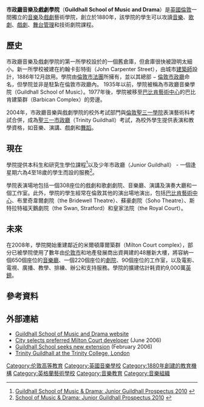 {{Infobox university
| name     = Guildhall School of Music and Drama
| logo     =
| type     = [[音乐学院|音乐学院]]、戏剧学院
| foundation       = {{Start date and age|1963}}
| locations        = [[倫敦|倫敦]]
|students     = {{HESA student population|INSTID=0208}}（{{HESA year}}）<ref name="HESA citation">{{HESA citation}}</ref>
|undergrad    = {{HESA undergraduate population|INSTID=0208}}（{{HESA year}}）<ref name="HESA citation"/>
|postgrad     = {{HESA postgraduate population|INSTID=0208}}（{{HESA year}}）<ref name="HESA citation"/>| industry         = 考試機構
| homepage         = [https://www.gsmd.ac.uk/]
}}
'''市政廳音樂及戲劇學院'''（'''Guildhall School of Music and Drama'''）是[[英國|英國]][[倫敦|倫敦]]一間獨立的[[音樂|音樂]]及[[戲劇|戲劇]]藝術學院，創立於1880年，該學院的學生可以攻讀[[音樂|音樂]]、[[歌劇|歌劇]]、[[戲劇|戲劇]]、[[舞台|舞台]][[管理|管理]]和技術劇院課程。

==歷史== 
市政廳音樂及戲劇學院的第一所學校設於{{le|艾爾特曼寶利|Bassishaw}}的一個舊倉庫，但倉庫很快被證明太細小。新一所學校被建在約翰卡彭特街（John Carpenter Street），由城市[[建築師|建築師]]{{le|Horace Jones (architect)|Horace Jones (architect)|霍勒斯·瓊斯}}設計，1886年12月啟用。學院由[[倫敦市法團|倫敦市法團]]所擁有，並以其總部 − [[市政厅_(伦敦市)|倫敦市政廳]]命名，但學院並非是駐紮在倫敦市政廳內。 1935年以前，學院被稱為市政廳音樂學院（Guildhall School of Music）。1977年後，學院被移至[[巴比肯藝術中心|巴比肯藝術中心]]的巴比肯建築群（Barbican Complex）的旁邊。 

2004年，市政廳音樂與戲劇學院的校外考試部門與[[倫敦聖三一學院|倫敦聖三一學院]]表演藝術科考試合併，成為[[聖三一市政廳|聖三一市政廳]]（Trinity Guildhall）考試，為校外學生提供表演和教學資格，如音樂、演講、戲劇和[[舞蹈|舞蹈]]。

==現在==
學院提供本科生和研究生學位課程<ref> [http://www.gsmd.ac.uk/fileadmin/user_upload/files/Prospectus___Events_Guide/2010ProspectusCompleteWeb.pdf Guildhall School of Music & Drama: Junior Guildhall Prospectus 2010] {{Wayback|url=http://www.gsmd.ac.uk/fileadmin/user_upload/files/Prospectus___Events_Guide/2010ProspectusCompleteWeb.pdf |date=20091128055159 }}</ref>以及少年市政廳（Junior Guildhall） - 一個逢星期六為4至18歲的學生而設的服務<ref> [http://www.gsmd.ac.uk/fileadmin/user_upload/files/Prospectus___Events_Guide/3062_Junior_Prospectus_2010_V5.pdf School of Music & Drama: Junior Guildhall Prospectus 2010] {{webarchive|url=https://web.archive.org/web/20110601171340/http://www.gsmd.ac.uk/fileadmin/user_upload/files/Prospectus___Events_Guide/3062_Junior_Prospectus_2010_V5.pdf |date=2011-06-01 }}</ref>。 

學院表演場地包括一個308座位的戲劇和歌劇劇院、音樂廳、演講及演奏大廳和一個工作室。此外，學院的學生經常在倫敦其他的演出場地演出，包括[[巴比肯藝術中心|巴比肯藝術中心]]、布里奇韋爾劇院（the Bridewell Theatre）、蘇豪劇院（Soho Theatre）、斯特拉特福天鵝劇院（the Swan, Stratford）和皇家法院（the Royal Court）。

==未來== 
在2008年，學院開始重建鄰近的米爾頓庫爾築群（Milton Court complex），部分已被學院使用了數年由[[伦敦市|伦敦市]]和地產發展商{{le|Heron International}}出資興建的48層新大樓，將容納一個650個座位的[[音樂廳|音樂廳]]、一個220個座位的[[劇院|劇院]]、90個座位的工作室，以及電影、電視、廣播、教學、排練、辦公和支持服務。學院的擴建估計耗資約9,000萬[[英鎊|英鎊]]。

==參考資料==
<references/>

==外部連結==
* [http://www.gsmd.ac.uk Guildhall School of Music and Drama website] {{Wayback|url=http://www.gsmd.ac.uk/ |date=20210308092351 }}
*[https://web.archive.org/web/20070113203107/http://www.cityoflondon.gov.uk/Corporation/media_centre/files2006/City%2Bselects%2Bpreferred%2BMilton%2BCourt%2Bdeveloper.htm City selects preferred Milton Court developer] (June 2006)
*[https://web.archive.org/web/20060506020415/http://www.cityoflondon.gov.uk/Corporation/media_centre/files2006/GSMD_Milton.htm Guildhall School seeks new extension] (February 2006)
*[https://web.archive.org/web/20070110233612/http://www.trinitycollege.co.uk/site/?id=233 Trinity Guildhall at the Trinity College, London]

{{DEFAULTSORT:Guildhall}}
[[Category:伦敦高等教育|Category:伦敦高等教育]]
[[Category:英國音樂學校|Category:英國音樂學校]]
[[Category:1880年創建的教育機構|Category:1880年創建的教育機構]]
[[Category:英格蘭藝術學校|Category:英格蘭藝術學校]]
[[Category:音樂教育|Category:音樂教育]]
[[Category:音樂組織|Category:音樂組織]]